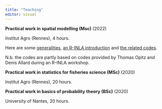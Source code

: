 ```yaml
---
title: "Teaching"
editor: visual
---
```


**Practical work in spatial modelling (Msc)** \hfill (2022)

Institut Agro (Rennes), 4 hours.

Here are some <a href=ressource/pdf/cours_td_sdm_2022.pdf>generalities</a>, <a href=ressource/pdf/td_halieut_inla_2022.pdf>an R-INLA introduction</a> and <a href=ressource/codes/td_halieut_inla.zip>the related codes</a>.

N.b. the codes are partly based on codes provided by Thomas Opitz and Denis Allard during an R-INLA workshop.

**Practical work in statistics for fisheries science (MSc)** \hfill (2020)

Institut Agro (Rennes), 20 hours.

**Practical work in basics of probability theory (BSc)** \hfill (2020)

University of Nantes, 20 hours.
